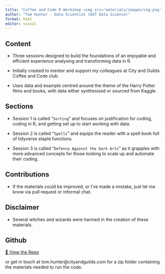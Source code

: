 ```yaml
---
title: "Coffee and Code R Workshop <img src='materials/images/cng.png' style='float: right; height: 75px;'>"
author: "Tom Hunter - Data Scientist (AOT Data Science)"
format: html
editor: visual
---
```


## Content

-   Three sessions designed to build the foundations of an enjoyable and efficient experience analysing and transforming data in R.

-   Initially created to mentor and support my colleagues at City and Guilds Coffee and Code club.

-   Uses data and example centred around the theme of the Harry Potter films and books, with data either synthesised or sourced from Kaggle.

## Sections

-   Session 1 is called "`Sorting`" and focuses on justification for coding, coding in R, and getting set up to start working with data.

-   Session 2 is called "`Spells`" and equips the reader with a spell book full of tidyverse staple functions.

-   Session 3 is called "`Defence Against the Dark Arts`" as it grapples with more advanced concepts for those looking to scale up and automate their coding.

## Contributions

-   If the materials could be improved, or I've made a mistake, just let me know via pull request or informal chat.

## Disclaimer

-   Several witches and wizards were harmed in the creation of these materials.

## Github

[📂 View the Repo](https://github.com/tomh1988-8/harry_potteR){target="_blank"}

or get in touch at tom.hunter\@cityandguilds.com for a zip folder containing the materials needed to run the code.
